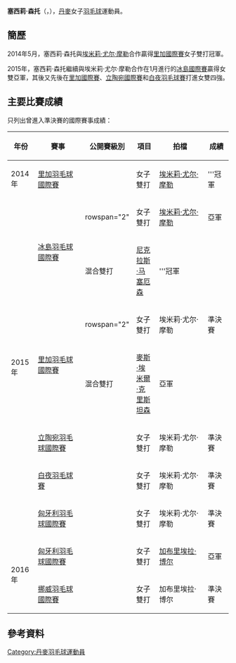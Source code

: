 {{noteTA|G1=Badminton}}
{{Infobox 羽球選手
| playername              = 塞西莉·森托<br />{{lang|da|Cecilie Sentow}}
| image                   = 
| size                    = 
| caption                 = 
| birth_name              = 
| date_of_birth           = {{birth_date_and_age|1994|2|28}}
| place_of_birth          = 
| height                  = 
| weight                  = 
| event                   = 女子單打、女子雙打、混合雙打
| country                 = {{DEN}}
| years_active            = 
| handedness              = 
| coach                   = 
| highest_ranking         = 第111位（女雙-[[埃米莉·尤尔·摩勒|摩勒]]）
| date_of_highest_ranking = 2015年7月9日<ref name="ranking">[http://bwfcontent.tournamentsoftware.com/ranking/player.aspx?id=9349&player=243707 BWF World Ranking - Ranking of Cecilie SENTOW (70314)]{{en}}</ref>
| current_ranking         = 第946位（女單）<br/>第111位（女雙-[[埃米莉·尤尔·摩勒|摩勒]]）<br/>第347位（混雙-[[麥斯·埃米爾·克里斯坦森|克里斯坦森]]）
| date_of_current_ranking = 2015年7月9日<ref>[http://bwfcontent.tournamentsoftware.com/ranking/category.aspx?id=9349&category=473 BWF World Ranking - BWF世界排名榜 (7/9/2015) - Women's singles] {{Wayback|url=http://bwfcontent.tournamentsoftware.com/ranking/category.aspx?id=9349&category=473 |date=20210505145006 }}{{en}}</ref><ref>[http://bwfcontent.tournamentsoftware.com/ranking/category.aspx?id=9349&category=475 BWF World Ranking - BWF世界排名榜 (7/9/2015) - Women's doubles] {{Webarchive|url=https://archive.is/20150709092409/http://bwfcontent.tournamentsoftware.com/ranking/category.aspx?id=9349&category=475 |date=2015-07-09 }}{{en}}</ref><ref>[http://bwfcontent.tournamentsoftware.com/ranking/category.aspx?id=9349&category=476 BWF World Ranking - BWF世界排名榜 (7/9/2015) - Mixed doubles] {{Wayback|url=http://bwfcontent.tournamentsoftware.com/ranking/category.aspx?id=9349&category=476 |date=20190713132735 }}{{en}}</ref>
| played                  = 4勝–7負（女單）<br/>14勝–9負（女雙）<br/>6勝–4負（混雙）
| titles                  = 
| bwf_profile             = E43ED916-0252-4848-ACE3-97786A343AF9
| bwf_id                  = 70314
| updated                 = 2015年7月9日
}}
{{MedalTableTop}}
{{MedalSport | 女子[[羽毛球|羽毛球]]}}
{{MedalCountry | {{DEN}}}}
{{MedalBottom}}
'''塞西莉·森托'''（{{lang-da|'''Cecilie Sentow'''}}，{{bd|1994年|2月28日}}），[[丹麥|丹麥]]女子[[羽毛球|羽毛球]]運動員。

==簡歷==
2014年5月，塞西莉·森托與[[埃米莉·尤尔·摩勒|埃米莉·尤尔·摩勒]]合作贏得[[2014年里加羽毛球國際賽|里加國際賽]]女子雙打冠軍。

2015年，塞西莉·森托繼續與埃米莉·尤尔·摩勒合作在1月進行的[[2015年冰島羽毛球國際賽|冰島國際賽]]贏得女雙亞軍，其後又先後在[[2015年里加羽毛球國際賽|里加國際賽]]、[[2015年立陶宛羽毛球國際賽|立陶宛國際賽]]和[[2015年白夜羽毛球賽|白夜羽毛球賽]]打進女雙四強。

==主要比賽成績==
只列出曾進入準決賽的國際賽事成績：
{| class=wikitable style="text-align:center; font-size:small;" 
!width="50"|年份
!width="180"|賽事
!width="80"|公開賽級別
!width="60"|項目
!width="170"|拍檔
!width="50"|成績
|-
!rowspan="1"|2014年
|[[2014年里加羽毛球國際賽|里加羽毛球國際賽]]
|{{BWFFS}}
|女子雙打
|[[埃米莉·尤尔·摩勒|埃米莉·尤尔·摩勒]]
|bgcolor="gold"|'''冠軍
|-
!rowspan="7"|2015年
|rowspan="2"|[[2015年冰島羽毛球國際賽|冰島羽毛球國際賽]]
|rowspan="2" {{BWFIS}}
|女子雙打
|[[埃米莉·尤尔·摩勒|埃米莉·尤尔·摩勒]]
|bgcolor="silver"|亞軍
|-
|混合雙打
|[[Nicklas_Mathiasen|尼克拉斯·马塞厄森]]
|bgcolor="gold"|'''冠軍
|-
|rowspan="2"|[[2015年里加羽毛球國際賽|里加羽毛球國際賽]]
|rowspan="2" {{BWFFS}}
|女子雙打
|埃米莉·尤尔·摩勒
|bgcolor="#b8860b"|準決賽
|-
|混合雙打
|[[麥斯·埃米爾·克里斯坦森|麥斯·埃米爾·克里斯坦森]]
|bgcolor="silver"|亞軍
|-
|[[2015年立陶宛羽毛球國際賽|立陶宛羽毛球國際賽]]
|{{BWFFS}}
|女子雙打
|埃米莉·尤尔·摩勒
|bgcolor="#b8860b"|準決賽
|-
|[[2015年白夜羽毛球賽|白夜羽毛球賽]]
|{{BWFIC}}
|女子雙打
|埃米莉·尤尔·摩勒
|bgcolor="#b8860b"|準決賽
|-
|[[2015年匈牙利羽毛球國際賽|匈牙利羽毛球國際賽]]
|{{BWFIS}}
|女子雙打
|埃米莉·尤尔·摩勒
|bgcolor="#b8860b"|準決賽
|-
!rowspan="2"|2016年
|[[2016年匈牙利羽毛球國際賽|匈牙利羽毛球國際賽]]
|{{BWFIS}}
|女子雙打
|[[加布里埃拉·博尔|加布里埃拉·博尔]]
|bgcolor="silver"|亞軍
|-
|[[2016年挪威羽毛球國際賽|挪威羽毛球國際賽]]
|{{BWFIS}}
|女子雙打
|加布里埃拉·博尔
|bgcolor="#b8860b"|準決賽
|}
{{BWF賽事級別索引}}

== 參考資料 ==
{{Reflist}}

{{DEFAULTSORT:Sentow, Cecilie}}
[[Category:丹麥羽毛球運動員|Category:丹麥羽毛球運動員]]
